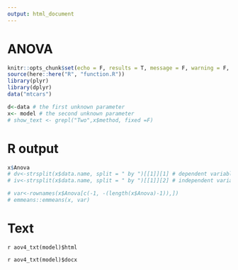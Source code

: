 ```yaml
---
output: html_document
---
```

# ANOVA
```r
knitr::opts_chunk$set(echo = F, results = T, message = F, warning = F, comment = "")
source(here::here("R", "function.R"))
library(plyr)
library(dplyr)
data("mtcars")
```

```r
d<-data # the first unknown parameter
x<- model # the second unknown parameter
# show_text <- grepl("Two",x$method, fixed =F)
```

# R output
```r
x$Anova
# dv<-strsplit(x$data.name, split = " by ")[[1]][1] # dependent variable
# iv<-strsplit(x$data.name, split = " by ")[[1]][2] # independent variable
```

```r
# var<-rownames(x$Anova[c(-1, -(length(x$Anova)-1)),])
# emmeans::emmeans(x, var)
```

# Text
`r aov4_txt(model)$html`

`r aov4_txt(model)$docx`

